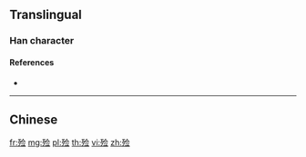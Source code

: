 {{character info/new}}
{{also|殮}}
==Translingual==

===Han character===
{{Han char|rn=78|rad=歹|as=07|sn=11|four=|canj=MNOMM|ids=⿰歹佥}}

====References====
* {{Han ref|kx=0581.131|hdz=21387.240|uh=6B93|ud=27539}}

----

==Chinese==
{{zh-see|殮}}

[[fr:殓]]
[[mg:殓]]
[[pl:殓]]
[[th:殓]]
[[vi:殓]]
[[zh:殓]]